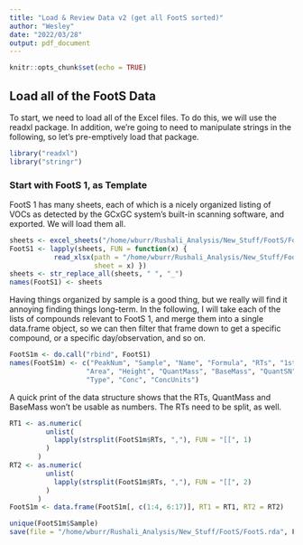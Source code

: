 ```yaml
---
title: "Load & Review Data v2 (get all FootS sorted)"
author: "Wesley"
date: "2022/03/28"
output: pdf_document
---
```


```r
knitr::opts_chunk$set(echo = TRUE)
```

## Load all of the FootS Data

To start, we need to load all of the Excel files. To do this, we will use the
readxl package. In addition, we're going to need to manipulate strings in 
the following, so let's pre-emptively load that package.

```r
library("readxl")
library("stringr")
```

### Start with FootS 1, as Template

FootS 1 has many sheets, each of which is a nicely organized listing of VOCs
as detected by the GCxGC system's built-in scanning software, and exported. 
We will load them all. 

```r
sheets <- excel_sheets("/home/wburr/Rushali_Analysis/New_Stuff/FootS/FootS.xlsx")  # note: spaces in names
FootS1 <- lapply(sheets, FUN = function(x) {
           read_xlsx(path = "/home/wburr/Rushali_Analysis/New_Stuff/FootS/FootS.xlsx",
                     sheet = x) })
sheets <- str_replace_all(sheets, " ", "_")
names(FootS1) <- sheets
```

Having things organized by sample is a good thing, but we really will
find it annoying finding things long-term. In the following, I will take each
of the lists of compounds relevant to FootS 1, and merge them into a single
data.frame object, so we can then filter that frame down to get a specific
compound, or a specific day/observation, and so on.

```r
FootS1m <- do.call("rbind", FootS1)
names(FootS1m) <- c("PeakNum", "Sample", "Name", "Formula", "RTs", "1stRT","2ndRT","Similarity",
                   "Area", "Height", "QuantMass", "BaseMass", "QuantSN", "PeakSN",
                   "Type", "Conc", "ConcUnits")
```

A quick print of the data structure shows that the RTs, QuantMass and BaseMass
won't be usable as numbers. The RTs need to be split, as well.

```r
RT1 <- as.numeric(
         unlist(
           lapply(strsplit(FootS1m$RTs, ","), FUN = "[[", 1)
         )
       )
RT2 <- as.numeric(
         unlist(
           lapply(strsplit(FootS1m$RTs, ","), FUN = "[[", 2)
         )
       )
FootS1m <- data.frame(FootS1m[, c(1:4, 6:17)], RT1 = RT1, RT2 = RT2)
```

```r
unique(FootS1m$Sample)
save(file = "/home/wburr/Rushali_Analysis/New_Stuff/FootS/FootS.rda", FootS1m)
```
